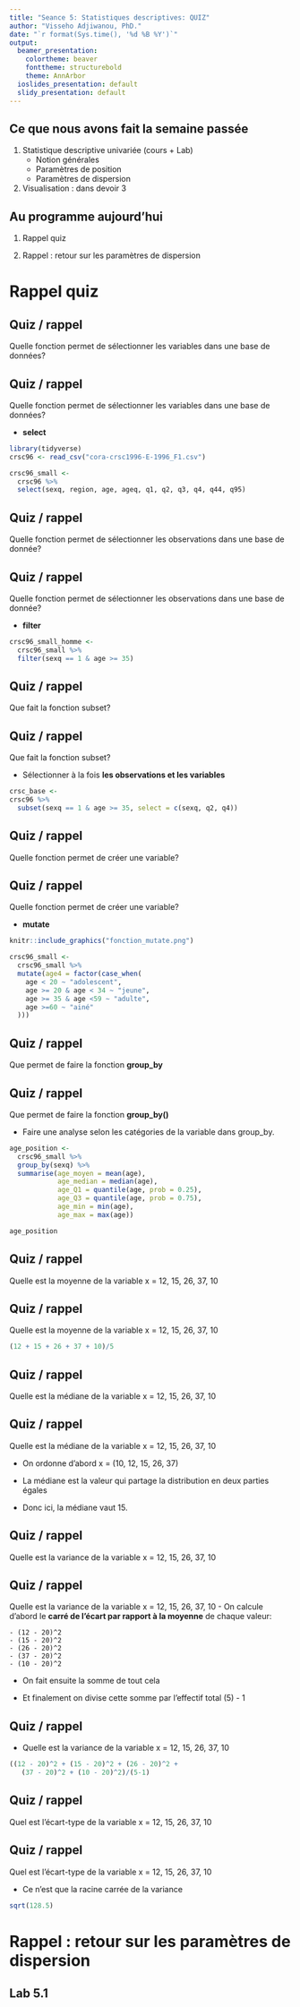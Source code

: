 ```yaml
---
title: "Seance 5: Statistiques descriptives: QUIZ"
author: "Visseho Adjiwanou, PhD."
date: "`r format(Sys.time(), '%d %B %Y')`"
output:
  beamer_presentation:
    colortheme: beaver
    fonttheme: structurebold
    theme: AnnArbor
  ioslides_presentation: default
  slidy_presentation: default
---
```




## Ce que nous avons fait la semaine passée

1. Statistique descriptive univariée (cours + Lab)
    - Notion générales
    - Paramètres de position
    - Paramètres de dispersion


2. Visualisation : dans devoir 3



## Au programme aujourd'hui  

1. Rappel quiz

2. Rappel : retour sur les paramètres de dispersion


Rappel quiz
========================================================

    
## Quiz / rappel

Quelle fonction permet de sélectionner les variables dans une base de données?

## Quiz / rappel


Quelle fonction permet de sélectionner les variables dans une base de données?

  - **select**

```r
library(tidyverse)
crsc96 <- read_csv("cora-crsc1996-E-1996_F1.csv")

crsc96_small <-
  crsc96 %>% 
  select(sexq, region, age, ageq, q1, q2, q3, q4, q44, q95)
```


## Quiz / rappel

Quelle fonction permet de sélectionner les observations dans une base de donnée?


## Quiz / rappel

Quelle fonction permet de sélectionner les observations dans une base de donnée?

  - **filter**

```r
crsc96_small_homme <-
  crsc96_small %>% 
  filter(sexq == 1 & age >= 35)
``` 


## Quiz / rappel  

Que fait la fonction subset?


## Quiz / rappel
Que fait la fonction subset?

  - Sélectionner à la fois **les observations et les variables**

```r

crsc_base <-
crsc96 %>% 
  subset(sexq == 1 & age >= 35, select = c(sexq, q2, q4))

```  


## Quiz / rappel

Quelle fonction permet de créer une variable?


## Quiz / rappel


Quelle fonction permet de créer une variable?

  - **mutate**

```r
knitr::include_graphics("fonction_mutate.png")
```
  
```r
crsc96_small <-
  crsc96_small %>% 
  mutate(age4 = factor(case_when(
    age < 20 ~ "adolescent",
    age >= 20 & age < 34 ~ "jeune",
    age >= 35 & age <59 ~ "adulte",
    age >=60 ~ "ainé"
  )))
```


## Quiz / rappel

Que permet de faire la fonction **group_by**


## Quiz / rappel

Que permet de faire la fonction **group_by()**

  - Faire une analyse selon les catégories de la variable dans group_by.

```r

age_position <- 
  crsc96_small %>% 
  group_by(sexq) %>% 
  summarise(age_moyen = mean(age),
            age_median = median(age),
            age_Q1 = quantile(age, prob = 0.25),
            age_Q3 = quantile(age, prob = 0.75),
            age_min = min(age),
            age_max = max(age))

age_position

```


## Quiz / rappel

Quelle est la moyenne de la variable x = 12, 15, 26, 37, 10


## Quiz / rappel

Quelle est la moyenne de la variable x = 12, 15, 26, 37, 10

```r

(12 + 15 + 26 + 37 + 10)/5

```


## Quiz / rappel

Quelle est la médiane de la variable x = 12, 15, 26, 37, 10


## Quiz / rappel

Quelle est la médiane de la variable x = 12, 15, 26, 37, 10

- On ordonne d'abord x = (10, 12, 15, 26, 37)

- La médiane est la valeur qui partage la distribution en deux parties égales

- Donc ici, la médiane vaut 15.


## Quiz / rappel

Quelle est la variance de la variable x = 12, 15, 26, 37, 10


## Quiz / rappel

Quelle est la variance de la variable x = 12, 15, 26, 37, 10
- On calcule d'abord le **carré de l'écart par rapport à la moyenne** de chaque valeur:

    - (12 - 20)^2
    - (15 - 20)^2
    - (26 - 20)^2
    - (37 - 20)^2
    - (10 - 20)^2
    
- On fait ensuite la somme de tout cela 

- Et finalement on divise cette somme par l'effectif total (5) - 1

## Quiz / rappel

- Quelle est la variance de la variable x = 12, 15, 26, 37, 10

```r

((12 - 20)^2 + (15 - 20)^2 + (26 - 20)^2 + 
   (37 - 20)^2 + (10 - 20)^2)/(5-1)

```


## Quiz / rappel

Quel est l'écart-type de la variable x = 12, 15, 26, 37, 10


## Quiz / rappel

Quel est l'écart-type de la variable x = 12, 15, 26, 37, 10

- Ce n'est que la racine carrée de la variance

```r

sqrt(128.5)

```


Rappel : retour sur les paramètres de dispersion
========================================================

## Lab 5.1

